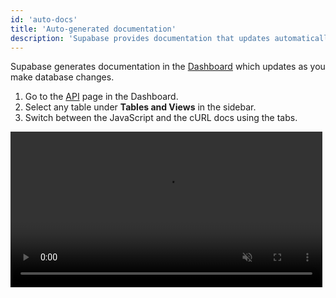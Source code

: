 ```yaml
---
id: 'auto-docs'
title: 'Auto-generated documentation'
description: 'Supabase provides documentation that updates automatically.'
---
```


Supabase generates documentation in the [Dashboard](https://supabase.com/dashboard) which updates as you make database changes.

1. Go to the [API](https://supabase.com/dashboard/project/_/api) page in the Dashboard.
2. Select any table under **Tables and Views** in the sidebar.
3. Switch between the JavaScript and the cURL docs using the tabs.

<video width="99%" muted playsInline controls={true}>
  <source
    src="https://xguihxuzqibwxjnimxev.supabase.co/storage/v1/object/public/videos/docs/api/api-docs.mp4"
    type="video/mp4"
  />
</video>
